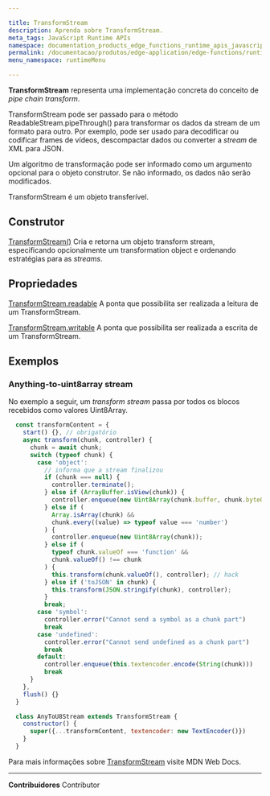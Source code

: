 ```yaml
---

title: TransformStream
description: Aprenda sobre TransformStream.
meta_tags: JavaScript Runtime APIs
namespace: documentation_products_edge_functions_runtime_apis_javascript_transform_stream
permalink: /documentacao/produtos/edge-application/edge-functions/runtime-apis/javascript/transform-stream/
menu_namespace: runtimeMenu

---
```


**TransformStream** representa uma implementação concreta do conceito de *pipe chain transform*.

TransformStream pode ser passado para o método ReadableStream.pipeThrough() para transformar os dados da stream de um formato para outro. Por exemplo, pode ser usado para decodificar ou codificar frames de vídeos, descompactar dados ou converter a *stream* de XML para JSON.

Um algoritmo de transformação pode ser informado como um argumento opcional para o objeto construtor. Se não informado, os dados não serão modificados.

TransformStream é um objeto transferível.

## Construtor

[TransformStream()](https://developer.mozilla.org/en-US/docs/Web/API/TransformStream/TransformStream)
Cria e retorna um objeto transform stream, especificando opcionalmente um transformation object e ordenando estratégias para as *streams*.

## Propriedades

[TransformStream.readable](https://developer.mozilla.org/en-US/docs/Web/API/TransformStream/readable)
A ponta que possibilita ser realizada a leitura de um TransformStream.

[TransformStream.writable](https://developer.mozilla.org/en-US/docs/Web/API/TransformStream/writable)
A ponta que possibilita ser realizada a escrita de um TransformStream.

## Exemplos

### Anything-to-uint8array stream

No exemplo a seguir, um *transform stream* passa por todos os blocos recebidos como valores Uint8Array.

```js
  const transformContent = {
    start() {}, // obrigatório
    async transform(chunk, controller) {
      chunk = await chunk;
      switch (typeof chunk) {
        case 'object':
          // informa que a stream finalizou
          if (chunk === null) {
            controller.terminate();
          } else if (ArrayBuffer.isView(chunk)) {
            controller.enqueue(new Uint8Array(chunk.buffer, chunk.byteOffset, chunk.byteLength));
          } else if (
            Array.isArray(chunk) &&
            chunk.every((value) => typeof value === 'number')
          ) {
            controller.enqueue(new Uint8Array(chunk));
          } else if (
            typeof chunk.valueOf === 'function' &&
            chunk.valueOf() !== chunk
          ) {
            this.transform(chunk.valueOf(), controller); // hack
          } else if ('toJSON' in chunk) {
            this.transform(JSON.stringify(chunk), controller);
          }
          break;
        case 'symbol':
          controller.error("Cannot send a symbol as a chunk part")
          break
        case 'undefined':
          controller.error("Cannot send undefined as a chunk part")
          break
        default:
          controller.enqueue(this.textencoder.encode(String(chunk)))
          break
      }
    },
    flush() {}
  }

  class AnyToU8Stream extends TransformStream {
    constructor() {
      super({...transformContent, textencoder: new TextEncoder()})
    }
  }
```

Para mais informações sobre [TransformStream](https://developer.mozilla.org/en-US/docs/Web/API/TransformStream) visite MDN Web Docs.





---


**Contribuidores** <ContributorList>Contributor</ContributorList>
